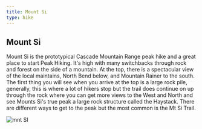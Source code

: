 ```yaml
---
title: Mount Si
type: hike
---
```




<SEO title="Mount Si" />

## Mount Si

Mount Si is the prototypical Cascade Mountain Range peak hike and a great place to start Peak Hiking.  It's high with many switchbacks through rock and forest on the side of a mountain.  At the top, there is a spectacular view of the local maintains, North Bend below, and Mountain Rainer to the south.  The first thing you will see when you arrive at the top is a large rock pile, generally, this is where a lot of hikers stop but the trail does continue on up through the rock where you can get more views to the West and North and see Mounts Si's true peak a large rock structure called the Haystack.  There are different ways to get to the peak but the most common is the Mt Si Trail.

<img src={mountSi} alt="mnt SI" />
